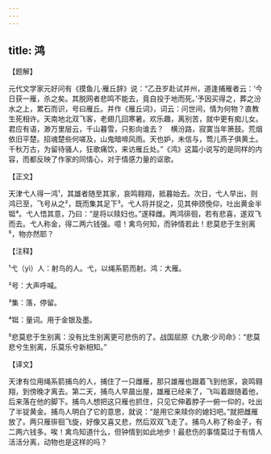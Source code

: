 ```yaml
---
---
---
```

title: 鸿
---




【题解】


元代文学家元好问有《摸鱼儿·雁丘辞》说：“乙丑岁赴试并州，道逢捕雁者云：‘今日获一雁，杀之矣。其脱网者悲鸣不能去，竟自投于地而死。’予因买得之，葬之汾水之上，累石而识，号曰雁丘。并作《雁丘词》，词云：问世间，情为何物？直教生死相许。天南地北双飞客，老翅几回寒暑。欢乐趣，离别苦，就中更有痴儿女。君应有语，渺万里层云，千山暮雪，只影向谁去？　横汾路，寂寞当年箫鼓。荒烟依旧平楚。招魂楚些何嗟及，山鬼暗啼风雨。天也妒，未信与，莺儿燕子俱黄土。千秋万古，为留待骚人，狂歌痛饮，来访雁丘处。”《鸿》这篇小说写的是同样的内容，而都反映了作家的同情心，对于情感力量的讴歌。


【正文】

天津弋人得一鸿¹，其雄者随至其家，哀鸣翱翔，抵暮始去。次日，弋人早出，则鸿已至，飞号从之²，既而集其足下³。弋人将并捉之，见其伸颈俛仰，吐出黄金半铤⁴。弋人悟其意，乃曰：“是将以赎妇也。”遂释雌。两鸿徘徊，若有悲喜，遂双飞而去。弋人称金，得二两六钱强。噫！禽鸟何知，而钟情若此！悲莫悲于生别离⁵，物亦然耶？

【注释】


¹弋（yì）人：射鸟的人。弋，以绳系箭而射。鸿：大雁。

²号：大声呼喊。

³集：落，停留。

⁴铤：量词。用于金银及墨。

⁵悲莫悲于生别离：没有比生别离更可悲伤的了。战国屈原《九歌·少司命》：“悲莫悲兮生别离，乐莫乐兮新相知。”





【译文】


天津有位用绳系箭捕鸟的人，捕住了一只雌雁，那只雄雁也跟着飞到他家，哀鸣翱翔，到傍晚才离去。第二天，捕鸟人早晨出屋，雄雁已经来了，飞叫着跟随着他，后来落在他的脚下。捕鸟人想把这只雁也抓住，只见它伸着脖子一俯一仰的，吐出了半锭黄金。捕鸟人明白了它的意思，就说：“是用它来赎你的媳妇吧。”就把雌雁放了。两只雁徘徊飞旋，好像又喜又悲，然后双双飞走了。捕鸟人称了称金子，有二两六钱多。唉！禽鸟知道什么，但钟情到如此地步！最悲伤的事情莫过于有情人活活分离，动物也是这样的吗？